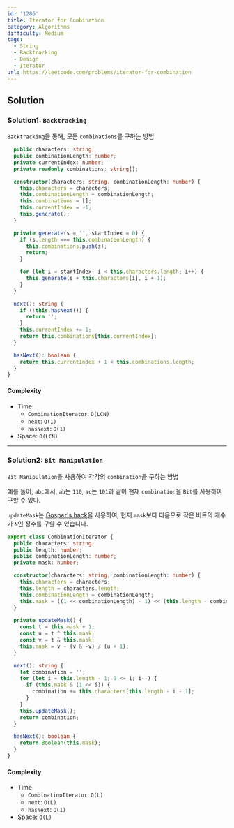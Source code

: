 ```yaml
---
id: '1286'
title: Iterator for Combination
category: Algorithms
difficulty: Medium
tags:
  - String
  - Backtracking
  - Design
  - Iterator
url: https://leetcode.com/problems/iterator-for-combination
---
```


## Solution

### Solution1: `Backtracking`

`Backtracking`을 통해, 모든 `combinations`를 구하는 방법

```typescript filename="solution.ts" copyclass CombinationIterator {
  public characters: string;
  public combinationLength: number;
  private currentIndex: number;
  private readonly combinations: string[];

  constructor(characters: string, combinationLength: number) {
    this.characters = characters;
    this.combinationLength = combinationLength;
    this.combinations = [];
    this.currentIndex = -1;
    this.generate();
  }

  private generate(s = '', startIndex = 0) {
    if (s.length === this.combinationLength) {
      this.combinations.push(s);
      return;
    }

    for (let i = startIndex; i < this.characters.length; i++) {
      this.generate(s + this.characters[i], i + 1);
    }
  }

  next(): string {
    if (!this.hasNext()) {
      return '';
    }
    this.currentIndex += 1;
    return this.combinations[this.currentIndex];
  }

  hasNext(): boolean {
    return this.currentIndex + 1 < this.combinations.length;
  }
}
```

#### Complexity

- Time
  - `CombinationIterator`: `O(LCN)`
  - `next`: `O(1)`
  - `hasNext`: `O(1)`
- Space: `O(LCN)`

---

### Solution2: `Bit Manipulation`

`Bit Manipulation`을 사용하여 각각의 `combination`을 구하는 방법

예를 들어, `abc`에서, `ab`는 `110`, `ac`는 `101`과 같이 현재 `combination`을 `Bit`를 사용하여 구할 수 있다.

`updateMask`는 [Gosper's hack](https://stackoverflow.com/questions/18929306/efficient-way-to-find-next-smaller-number-with-same-number-of-1-bits/18930479#18930479)을 사용하여,
현재 `mask`보다 다음으로 작은 비트의 개수가 `N`인 정수를 구할 수 있습니다.

```typescript filename="solution.ts" copy
export class CombinationIterator {
  public characters: string;
  public length: number;
  public combinationLength: number;
  private mask: number;

  constructor(characters: string, combinationLength: number) {
    this.characters = characters;
    this.length = characters.length;
    this.combinationLength = combinationLength;
    this.mask = ((1 << combinationLength) - 1) << (this.length - combinationLength);
  }

  private updateMask() {
    const t = this.mask + 1;
    const u = t ^ this.mask;
    const v = t & this.mask;
    this.mask = v - (v & -v) / (u + 1);
  }

  next(): string {
    let combination = '';
    for (let i = this.length - 1; 0 <= i; i--) {
      if (this.mask & (1 << i)) {
        combination += this.characters[this.length - i - 1];
      }
    }
    this.updateMask();
    return combination;
  }

  hasNext(): boolean {
    return Boolean(this.mask);
  }
}
```

#### Complexity

- Time
  - `CombinationIterator`: `O(L)`
  - `next`: `O(L)`
  - `hasNext`: `O(1)`
- Space: `O(L)`
